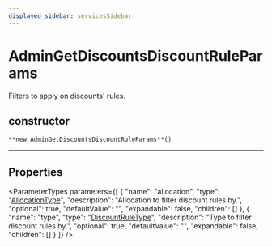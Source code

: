 ```yaml
---
displayed_sidebar: servicesSidebar
---
```



# AdminGetDiscountsDiscountRuleParams

Filters to apply on discounts' rules.

## constructor

`**new AdminGetDiscountsDiscountRuleParams**()`

___

## Properties

<ParameterTypes parameters={[
  {
    "name": "allocation",
    "type": "[AllocationType](../enums/AllocationType.mdx)",
    "description": "Allocation to filter discount rules by.",
    "optional": true,
    "defaultValue": "",
    "expandable": false,
    "children": []
  },
  {
    "name": "type",
    "type": "[DiscountRuleType](../enums/DiscountRuleType.mdx)",
    "description": "Type to filter discount rules by.",
    "optional": true,
    "defaultValue": "",
    "expandable": false,
    "children": []
  }
]} />
